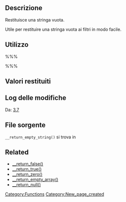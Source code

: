 {{Languages|
{{en|Function Reference/_return_empty_string}}
{{it|Riferimento funzioni/_return_empty_string}}
}}

== Descrizione ==

Restituisce una stringa vuota.

Utile per restituire una stringa vuota ai filtri in modo facile.

== Utilizzo ==
%%%<?php 
// Quanto segue aggiunge un filtro su `esempio_filtro` che restituisce una stringa vuota
add_filter('esempio_filtro', '__return_empty_string'); 
?>%%%

== Valori restituiti ==

{{it:Return||string|''}}

== Log delle modifiche ==

Da: [[Version 3.7|3.7]]

== File sorgente ==

<tt>__return_empty_string()</tt> si trova in {{Trac|wp-includes/functions.php}}

== Related ==
* [[it:Riferimento_funzioni/_return_false|__return_false()]]
* [[it:Riferimento_funzioni/_return_true|__return_true()]]
* [[it:Riferimento_funzioni/_return_zero|__return_zero()]]
* [[it:Riferimento_funzioni/_return_empty_array|__return_empty_array()]]
* [[it:Riferimento_funzioni/_return_null|__return_null()]]

[[Category:Functions]]

[[Category:New_page_created]]